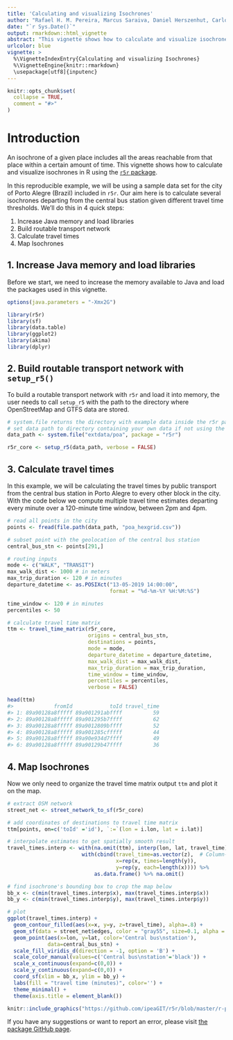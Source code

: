 ```yaml
---
title: 'Calculating and visualizing Isochrones'
author: "Rafael H. M. Pereira, Marcus Saraiva, Daniel Herszenhut, Carlos Kaue Braga, Matthew Wigginton Conway"
date: "`r Sys.Date()`"
output: rmarkdown::html_vignette
abstract: "This vignette shows how to calculate and visualize isochrones in R using the `r5r` package."
urlcolor: blue
vignette: >
  %\VignetteIndexEntry{Calculating and visualizing Isochrones} 
  %\VignetteEngine{knitr::rmarkdown} 
  \usepackage[utf8]{inputenc}
---
```


```r
knitr::opts_chunk$set(
  collapse = TRUE,
  comment = "#>"
)
```

# Introduction

An isochrone of a given place includes all the areas reachable from that place within a certain amount of time. This vignette shows how to calculate and visualize isochrones in R using the [`r5r` package](https://ipeagit.github.io/r5r/index.html).

In this reproducible example, we will be using a sample data set for the city of Porto Alegre (Brazil) included in `r5r`. Our aim here is to calculate several isochrones departing from the central bus station given different travel time thresholds. We'll do this in 4 quick steps: 

1. Increase Java memory and load libraries 
2. Build routable transport network 
3. Calculate travel times 
4. Map Isochrones

## 1. Increase Java memory and load libraries

Before we start, we need to increase the memory available to Java and load the packages used in this vignette.

```r
options(java.parameters = "-Xmx2G")

library(r5r)
library(sf)
library(data.table)
library(ggplot2)
library(akima)
library(dplyr)
```

## 2. Build routable transport network with `setup_r5()`

To build a routable transport network with `r5r` and load it into memory, the user needs to call `setup_r5` with the path to the directory where OpenStreetMap and GTFS data are stored.

```r
# system.file returns the directory with example data inside the r5r package
# set data path to directory containing your own data if not using the examples
data_path <- system.file("extdata/poa", package = "r5r")

r5r_core <- setup_r5(data_path, verbose = FALSE)
```

## 3. Calculate travel times

In this example, we will be calculating the travel times by public transport from the central bus station in Porto Alegre to every other block in the city. With the code below we compute multiple travel time estimates departing every minute over a 120-minute time window, between 2pm and 4pm.

```r
# read all points in the city
points <- fread(file.path(data_path, "poa_hexgrid.csv"))

# subset point with the geolocation of the central bus station
central_bus_stn <- points[291,]

# routing inputs
mode <- c("WALK", "TRANSIT")
max_walk_dist <- 1000 # in meters
max_trip_duration <- 120 # in minutes
departure_datetime <- as.POSIXct("13-05-2019 14:00:00",
                                 format = "%d-%m-%Y %H:%M:%S")

time_window <- 120 # in minutes
percentiles <- 50

# calculate travel time matrix
ttm <- travel_time_matrix(r5r_core,
                          origins = central_bus_stn,
                          destinations = points,
                          mode = mode,
                          departure_datetime = departure_datetime,
                          max_walk_dist = max_walk_dist,
                          max_trip_duration = max_trip_duration,
                          time_window = time_window,
                          percentiles = percentiles,
                          verbose = FALSE)

head(ttm)
#>             fromId            toId travel_time
#> 1: 89a90128a8fffff 89a901291abffff          59
#> 2: 89a90128a8fffff 89a901295b7ffff          62
#> 3: 89a90128a8fffff 89a9012809bffff          52
#> 4: 89a90128a8fffff 89a901285cfffff          44
#> 5: 89a90128a8fffff 89a90e934d7ffff          49
#> 6: 89a90128a8fffff 89a90129b47ffff          36

```

## 4. Map Isochrones

Now we only need to organize the travel time matrix output `ttm` and plot it on the map.

```r
# extract OSM network
street_net <- street_network_to_sf(r5r_core)

# add coordinates of destinations to travel time matrix
ttm[points, on=c('toId' ='id'), `:=`(lon = i.lon, lat = i.lat)]

# interpolate estimates to get spatially smooth result
travel_times.interp <- with(na.omit(ttm), interp(lon, lat, travel_time)) %>%
                        with(cbind(travel_time=as.vector(z),  # Column-major order
                                   x=rep(x, times=length(y)),
                                   y=rep(y, each=length(x)))) %>%
                            as.data.frame() %>% na.omit()

# find isochrone's bounding box to crop the map below
bb_x <- c(min(travel_times.interp$x), max(travel_times.interp$x))
bb_y <- c(min(travel_times.interp$y), max(travel_times.interp$y))

# plot
ggplot(travel_times.interp) +
  geom_contour_filled(aes(x=x, y=y, z=travel_time), alpha=.8) +
  geom_sf(data = street_net$edges, color = "gray55", size=0.1, alpha = 0.7) +
  geom_point(aes(x=lon, y=lat, color='Central bus\nstation'),
             data=central_bus_stn) +
  scale_fill_viridis_d(direction = -1, option = 'B') +
  scale_color_manual(values=c('Central bus\nstation'='black')) +
  scale_x_continuous(expand=c(0,0)) +
  scale_y_continuous(expand=c(0,0)) +
  coord_sf(xlim = bb_x, ylim = bb_y) +
  labs(fill = "travel time (minutes)", color='') +
  theme_minimal() +
  theme(axis.title = element_blank())
```

```r
knitr::include_graphics("https://github.com/ipeaGIT/r5r/blob/master/r-package/inst/img/vig_isochrone.png?raw=true")
```

If you have any suggestions or want to report an error, please visit [the package GitHub page](https://github.com/ipeaGIT/r5r).
